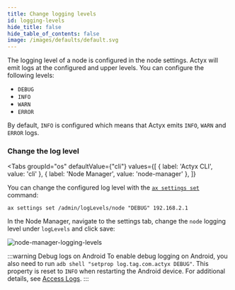```yaml
---
title: Change logging levels
id: logging-levels
hide_title: false
hide_table_of_contents: false
image: /images/defaults/default.svg
---
```


The logging level of a node is configured in the node settings. Actyx will emit logs at the configured and upper levels. You can configure the following levels:

- `DEBUG`
- `INFO`
- `WARN`
- `ERROR`

By default, `INFO` is configured which means that Actyx emits `INFO`, `WARN` and `ERROR` logs.

### Change the log level


<Tabs
  groupId="os"
  defaultValue={"cli"}
  values={[
    { label: 'Actyx CLI', value: 'cli' },
    { label: 'Node Manager', value: 'node-manager' },
  ]}
>


<TabItem value="cli">


You can change the configured log level with the [`ax settings set`](../../reference/cli/settings/set.md) command:

```text
ax settings set /admin/logLevels/node "DEBUG" 192.168.2.1
```

</TabItem>
<TabItem value="node-manager">


In the Node Manager, navigate to the settings tab, change the `node` logging level under `logLevels` and click save:

![node-manager-logging-levels](/images/how-to/monitoring-debugging/node-manager-logging-level.png)

</TabItem>
</Tabs>

:::warning Debug logs on Android
To enable debug logging on Android, you also need to run `adb shell "setprop log.tag.com.actyx DEBUG"`. 
This property is reset to `INFO` when restarting the Android device.
For additional details, see [Access Logs](./access-logs.mdx).
:::
